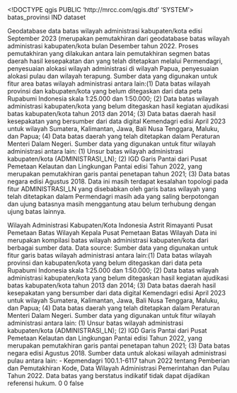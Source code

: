 <!DOCTYPE qgis PUBLIC 'http://mrcc.com/qgis.dtd' 'SYSTEM'>
<qgis version="3.38.2-Grenoble">
  <identifier>batas_provinsi</identifier>
  <parentidentifier></parentidentifier>
  <language>IND</language>
  <type>dataset</type>
  <title>ADMINSITRASI_AR_KABKOTA</title>
  <abstract>Geodatabase data batas wilayah administrasi kabupaten/kota edisi September 2023 (merupakan pemutakhiran dari geodatabase batas wilayah administrasi kabupaten/kota bulan Desember tahun 2022. Proses pemutakhiran yang dilakukan antara lain pemutakhiran segmen batas daerah hasil kesepakatan dan yang telah ditetapkan melalui Permendagri, penyesuaian alokasi wilayah administrasi di wilayah Papua, penyesuaian alokasi pulau dan wilayah terapung.
Sumber data yang digunakan untuk fitur area batas wilayah administrasi antara lain:(1) Data batas wilayah provinsi dan kabupaten/kota yang belum ditegaskan dari data peta Rupabumi Indonesia skala 1:25.000 dan 1:50.000; (2) Data batas wilayah administrasi kabupaten/kota yang belum ditegaskan hasil kegiatan ajudikasi batas kabupaten/kota tahun 2013 dan 2014; (3) Data batas daerah hasil kesepakatan yang bersumber dari data digital Kemendagri edisi April 2023 untuk wilayah Sumatera, Kalimantan, Jawa, Bali Nusa Tenggara, Maluku, dan Papua; (4) Data batas daerah yang telah ditetapkan dalam Peraturan Menteri Dalam Negeri.
Sumber data yang digunakan untuk fitur wilayah administrasi antara lain: (1) Unsur batas wilayah administrasi kabupaten/kota (ADMINISTRASI_LN); (2) IGD Garis Pantai dari Pusat Pemetaan Kelautan dan Lingkungan Pantai edisi Tahun 2022, yang merupakan pemutakhiran garis pantai penetapan tahun 2021; (3) Data batas negara edisi Agustus 2018. 
Data ini masih terdapat kesalahan topologi pada fitur ADMINISTRASI_LN yang disebabkan oleh garis batas wilayah yang telah ditetapkan dalam Permendagri masih ada yang saling berpotongan dan ujung batasnya masih menggantung atau belum terhubung dengan ujung batas lainnya.

</abstract>
  <keywords vocabulary="Search keys">
    <keyword>Wilayah Administrasi Kabupaten/Kota Indonesia</keyword>
  </keywords>
  <contact>
    <name>Astrit Rimayanti</name>
    <organization>Pusat Pemetaan Batas Wilayah</organization>
    <position>Kepala Pusat Pemetaan Batas Wilayah</position>
    <voice></voice>
    <fax></fax>
    <email></email>
    <role></role>
  </contact>
  <links/>
  <history>Data ini merupakan kompilasi batas wilayah administrasi kabupaten/kota dari berbagai sumber data.</history>
  <history>Data source: Sumber data yang digunakan untuk fitur garis batas wilayah administrasi antara lain:(1) Data batas wilayah provinsi dan kabupaten/kota yang belum ditegaskan dari data peta Rupabumi Indonesia skala 1:25.000 dan 1:50.000; (2) Data batas wilayah administrasi kabupaten/kota yang belum ditegaskan hasil kegiatan ajudikasi batas kabupaten/kota tahun 2013 dan 2014; (3) Data batas daerah hasil kesepakatan yang bersumber dari data digital Kemendagri edisi April 2023 untuk wilayah Sumatera, Kalimantan, Jawa, Bali Nusa Tenggara, Maluku, dan Papua; (4) Data batas daerah yang telah ditetapkan dalam Peraturan Menteri Dalam Negeri. Sumber data yang digunakan untuk fitur wilayah administrasi antara lain: (1) Unsur batas wilayah administrasi kabupaten/kota (ADMINISTRASI_LN); (2) IGD Garis Pantai dari Pusat Pemetaan Kelautan dan Lingkungan Pantai edisi Tahun 2022, yang merupakan pemutakhiran garis pantai penetapan tahun 2021; (3) Data batas negara edisi Agustus 2018. Sumber data untuk alokasi wilayah administrasi pulau antara lain: - Kepmendagri 100.1.1-6117 tahun 2022 tentang Pemberian dan Pemutakhiran Kode, Data Wilayah Administrasi Pemerintahan dan Pulau Tahun 2022.</history>
  <dates>
    <date type="Revised" value="2023-09-07T00:00:00"/>
  </dates>
  <fees></fees>
  <constraints type="Limitations of use">Data batas yang berstatus indikatif tidak dapat dijadikan referensi hukum.</constraints>
  <encoding></encoding>
  <crs>
    <spatialrefsys nativeFormat="Wkt">
      <wkt></wkt>
      <proj4></proj4>
      <srsid>0</srsid>
      <srid>0</srid>
      <authid></authid>
      <description></description>
      <projectionacronym></projectionacronym>
      <ellipsoidacronym></ellipsoidacronym>
      <geographicflag>false</geographicflag>
    </spatialrefsys>
  </crs>
  <extent>
    <spatial minx="94.97191100000000574" maxx="141.02004199999998946" miny="-11.00761499999999948" maxz="0" minz="0" maxy="6.07683199999999957" dimensions="2" crs="EPSG:4326"/>
  </extent>
</qgis>
